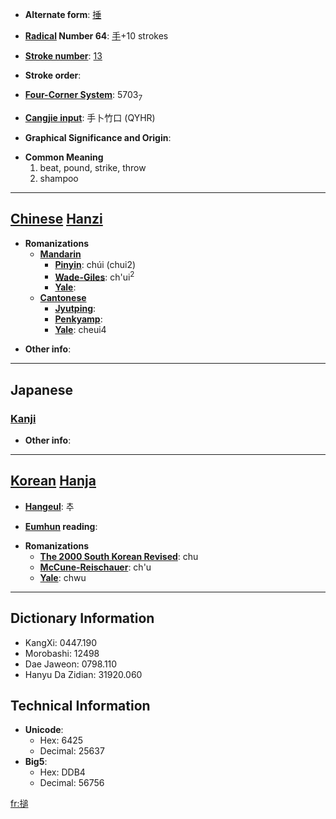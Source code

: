 * '''Alternate form''': [[捶]]

* '''[[Wiktionary:Chinese radical index| Radical]] Number 64''': [[Wiktionary:Chinese radical index 手|手]]+10 strokes

* '''[[Wiktionary:Chinese total strokes index|Stroke number]]''': [[Wiktionary:Chinese total strokes index 13|13]]

* '''Stroke order''': 

* '''[[Wiktionary:Chinese four corner index|Four-Corner System]]''': 5703<sub>7</sub>

* '''[[Wiktionary:Chinese Cangjie index|Cangjie input]]''': 手卜竹口 (QYHR)

* '''Graphical Significance and Origin''': 

* '''Common Meaning'''
*#beat, pound, strike, throw
*# shampoo


----

== [[Chinese]] [[Hanzi]] ==

* '''Romanizations'''
** '''[[Mandarin]]'''
*** '''[[Pinyin]]''': chúi (chui2)
*** '''[[Wade-Giles]]''': ch'ui<sup>2</sup>
*** '''[[Yale]]''': 
** '''[[Cantonese]]'''
*** '''[[Jyutping]]''':
*** '''[[Penkyamp]]''': 
*** '''[[Yale]]''': cheui4

* '''Other info''': 

----

==Japanese==
===[[Kanji]]===
{{kanji|on readings=[[たい]] (tai), [[つい]] (tsui), [[ずい]] (zui)|kun readings=[[なげうつ]] (nageutsu)}}

* '''Other info''':  

----

== [[Korean]] [[Hanja]] ==

* '''[[Hangeul]]''': 추

* '''[[Eumhun]] reading''': 

* '''Romanizations'''
** '''[[The 2000 South Korean Revised Romanization|The 2000 South Korean Revised]]''': chu
** '''[[McCune-Reischauer]]''': ch'u
** '''[[Yale]]''': chwu

----

== Dictionary Information ==

* KangXi: 0447.190
* Morobashi: 12498
* Dae Jaweon: 0798.110
* Hanyu Da Zidian: 31920.060

== Technical Information ==

* '''Unicode''':
** Hex: 6425
** Decimal: 25637
* '''Big5''':
** Hex: DDB4
** Decimal: 56756

[[fr:搥]]